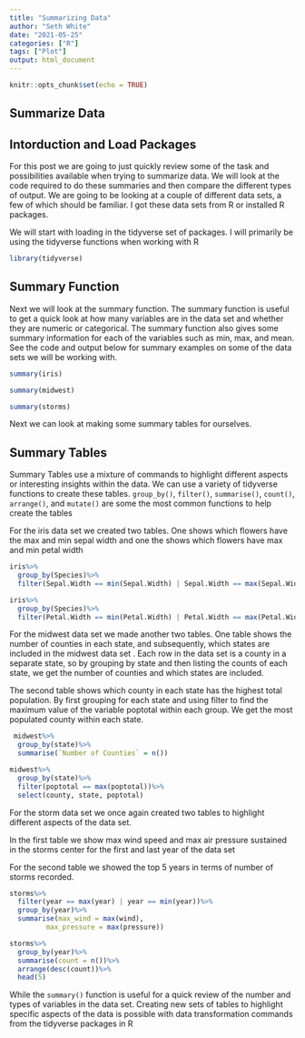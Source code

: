 ```yaml
---
title: "Summarizing Data"
author: "Seth White"
date: "2021-05-25"
categories: ["R"]
tags: ["Plot"]
output: html_document
---
```


```r
knitr::opts_chunk$set(echo = TRUE)
```

## Summarize Data

## Intorduction and Load Packages

For this post we are going to just quickly review some of the task and possibilities available when trying to summarize data. We will look at the code required to do these summaries and then compare the different types of output. We are going to be looking at a couple of different data sets, a few of which should be familiar. I got these data sets from R or installed R packages. 

We will start with loading in the tidyverse set of packages. I will primarily be using the tidyverse functions when working with R

```r
library(tidyverse)
```

## Summary Function

Next we will look at the summary function. The summary function is useful to get a quick look at how many variables are in the data set and whether they are numeric or categorical. The summary function also gives some summary information for each of the variables such as min, max, and mean. See the code and output below for summary examples on some of the data sets we will be working with.

```r
summary(iris)
```
```r
summary(midwest)
```


```r
summary(storms)
```


Next we can look at making some summary tables for ourselves.

## Summary Tables

Summary Tables use a mixture of commands to highlight different aspects or interesting insights within the data. We can use a variety of tidyverse functions to create these tables. `group_by()`, `filter()`, `summarise()`, `count()`, `arrange()`, and `mutate()` are some the most common functions to help create the tables

For the iris data set we created two tables. One shows which flowers have the max and min sepal width and one the shows which flowers have max and min petal width

```r
iris%>%
  group_by(Species)%>%
  filter(Sepal.Width == min(Sepal.Width) | Sepal.Width == max(Sepal.Width))

iris%>%
  group_by(Species)%>%
  filter(Petal.Width == min(Petal.Width) | Petal.Width == max(Petal.Width))


```

For the midwest data set we made another two tables. One table shows the number of counties in each state, and subsequently, which states are included in the midwest data set . Each row in the data set is a county in a separate state, so by grouping by state and then listing the counts of each state, we get the number of counties and which states are included.

The second table shows which county in each state has the highest total population. By first grouping for each state and using filter to find the maximum value of the variable poptotal within each group. We get the most populated county within each state.

```r
 midwest%>%
  group_by(state)%>%
  summarise(`Number of Counties` = n())

midwest%>%
  group_by(state)%>%
  filter(poptotal == max(poptotal))%>%
  select(county, state, poptotal)


```

For the storm data set we once again created two tables to highlight different aspects of the data set.

In the first table we show max wind speed and max air pressure sustained in the storms center for the first and last year of the data set

For the second table we showed the top 5 years in terms of number of storms recorded.


```r
storms%>%
  filter(year == max(year) | year == min(year))%>%
  group_by(year)%>%
  summarise(max_wind = max(wind),
         max_pressure = max(pressure))

storms%>%
  group_by(year)%>%
  summarise(count = n())%>%
  arrange(desc(count))%>%
  head(5)

```


While the `summary()` function is useful for a quick review of the number and types of variables in the data set. Creating new sets of tables to highlight specific aspects of the data is possible with data transformation commands from the tidyverse packages in R





